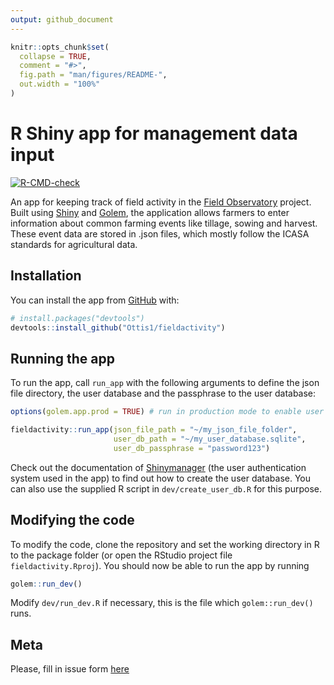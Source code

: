 ```yaml
---
output: github_document
---
```


<!-- README.md is generated from README.Rmd. Please edit that file -->

```r
knitr::opts_chunk$set(
  collapse = TRUE,
  comment = "#>",
  fig.path = "man/figures/README-",
  out.width = "100%"
)
```

# R Shiny app for management data input

<!-- badges: start -->
[![R-CMD-check](https://github.com/Ottis1/fieldactivity/workflows/R-CMD-check/badge.svg)](https://github.com/PecanProject/fieldactivity/actions)
<!-- badges: end -->

An app for keeping track of field activity in the [Field Observatory](https://www.fieldobservatory.org) project. Built using [Shiny](http://shiny.rstudio.com/) and [Golem](https://thinkr-open.github.io/golem/), the application allows farmers to enter information about common farming events like tillage, sowing and harvest. These event data are stored in .json files, which mostly follow the ICASA standards for agricultural data.

## Installation

<!-- You can install the released version of fieldactivity from [CRAN](https://CRAN.R-project.org) with:

``` r
install.packages("fieldactivity")
``` 
-->

You can install the app from [GitHub](https://github.com/) with:

``` r
# install.packages("devtools")
devtools::install_github("Ottis1/fieldactivity")
```
## Running the app

To run the app, call `run_app` with the following arguments to define the json file directory, the user database and the passphrase to the user database:
```r
options(golem.app.prod = TRUE) # run in production mode to enable user authentication

fieldactivity::run_app(json_file_path = "~/my_json_file_folder", 
                       user_db_path = "~/my_user_database.sqlite",
                       user_db_passphrase = "password123")
```
Check out the documentation of [Shinymanager](https://datastorm-open.github.io/shinymanager/) (the user authentication system used in the app) to find out how to create the user database. You can also use the supplied R script in `dev/create_user_db.R` for this purpose.

## Modifying the code

To modify the code, clone the repository and set the working directory in R to the package folder (or open the RStudio project file `fieldactivity.Rproj`). You should now be able to run the app by running
```r
golem::run_dev()
```
Modify `dev/run_dev.R` if necessary, this is the file which `golem::run_dev()` runs.


## Meta

Please, fill in issue form [here](https://github.com/PecanProject/fieldactivity/issues)
